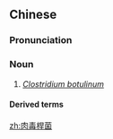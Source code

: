 {{also|肉毒杆菌}}
==Chinese==
{{zh-forms|s=肉毒杆菌|type=22}}

===Pronunciation===
{{zh-pron
|m=ròudúgǎn菌
|c=juk6 duk6 gon3 kwan2,juk6 duk6 gon2 kwan2,juk6 duk6 gon1 kwan2
|cat=n
}}

===Noun===
{{zh-noun}}

# ''[[Clostridium botulinum]]''

====Derived terms====
{{zh-der|肉毒桿菌毒素}}

[[zh:肉毒桿菌]]